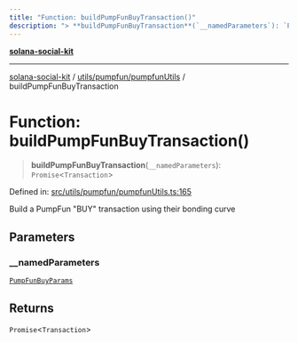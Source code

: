 ```yaml
---
title: "Function: buildPumpFunBuyTransaction()"
description: "> **buildPumpFunBuyTransaction**(`__namedParameters`): `Promise`\<`Transaction`\>"
---
```


[**solana-social-kit**](../../../../README.mdx)

***

[solana-social-kit](../../../../README.mdx) / [utils/pumpfun/pumpfunUtils](../README.mdx) / buildPumpFunBuyTransaction

# Function: buildPumpFunBuyTransaction()

> **buildPumpFunBuyTransaction**(`__namedParameters`): `Promise`\<`Transaction`\>

Defined in: [src/utils/pumpfun/pumpfunUtils.ts:165](https://github.com/SendArcade/solana-app-kit/blob/bd4b3556b8f469c27ebb06f4df65b3a36b43ba3b/src/utils/pumpfun/pumpfunUtils.ts#L165)

Build a PumpFun "BUY" transaction using their bonding curve

## Parameters

### \_\_namedParameters

[`PumpFunBuyParams`](../interfaces/PumpFunBuyParams.mdx)

## Returns

`Promise`\<`Transaction`\>
